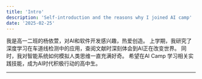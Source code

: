 ```yaml
---
title: 'Intro'
description: 'Self-introduction and the reasons why I joined AI camp'
date: '2025-02-25'
---
```


我是高一二班的杨依萱，对AI和软件开发感兴趣，热爱创造。
上学期，我研究了深度学习在车道线检测中的应用，查阅文献时深刻体会到AI正在改变世界。
同时，我对智能系统如何模拟人类思维一直充满好奇。
希望在AI Camp 学习相关实践技能，成为AI时代积极行动的高中生。

---